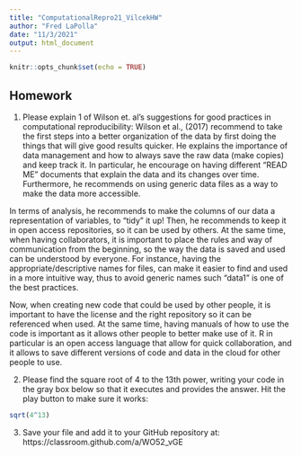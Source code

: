 ```yaml
---
title: "ComputationalRepro21_VilcekHW"
author: "Fred LaPolla"
date: "11/3/2021"
output: html_document
---
```


```r
knitr::opts_chunk$set(echo = TRUE)
```

## Homework

1) Please explain 1 of Wilson et. al's suggestions for good practices in computational reproducibility:
Wilson et al., (2017) recommend to take the first steps into a better organization of the data by first doing the things that will give good results quicker. He explains the importance of data management and how to always save the raw data (make copies) and keep track it. In particular, he encourage on having different “READ ME” documents that explain the data and its changes over time. Furthermore, he recommends on using generic data files as a way to make the data more accessible.

In terms of analysis, he recommends to make the columns of our data a representation of variables, to “tidy” it up!  Then, he recommends to keep it in open access repositories, so it can be used by others. At the same time, when having collaborators, it is important to place the rules and way of communication from the beginning, so the way the data is saved and used can be understood by everyone. For instance, having the appropriate/descriptive names for files, can make it easier to find and used in a more intuitive way, thus to avoid generic names such “data1” is one of the best practices.

Now, when creating new code that could be used by other people, it is important to have the license and the right repository so it can be referenced when used. At the same time, having manuals of how to use the code is important as it allows other people to better make use of it. R in particular is an open access language that allow for quick collaboration, and it allows to save different versions of code and data in the cloud for other people to use.





2) Please find the square root of 4 to the 13th power, writing your code in the gray box below so that it executes and provides the answer. Hit the play button to make sure it works:

```r
sqrt(4^13)
```

3) Save your file and add it to your GitHub repository at: https://classroom.github.com/a/WO52_vGE
